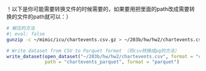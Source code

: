 ！以下是你可能需要转换文件的时候需要的，如果要用把里面的path改成需要转换的文件的path就可以：）
```bash
# 解压的方法
#| eval: false
gunzip -c ~/mimic/icu/chartevents.csv.gz > ~/203b/hw/hw2/chartevents.csv
```
```r
# Write dataset from CSV to Parquet format （将csv转换成pq的方法）
write_dataset(open_dataset("~/203b/hw/hw2/chartevents.csv", format = "csv"), 
              path = "chartevents_parquet", format = "parquet")
```